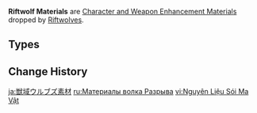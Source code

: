 {{Terminology Infobox
|image        = <gallery>
Item Concealed Claw.png|Claw
Item Concealed Unguis.png|Unguis
Item Concealed Talon.png|Talon
</gallery>
|type         = Item Groups
|type2        = Character and Weapon Enhancement Materials
|type3        = Character and Weapon Enhancement Material Groups
|source1      = [[Riftwolves]]
}}
'''Riftwolf Materials''' are [[Character and Weapon Enhancement Material]]s dropped by [[Riftwolves]].

==Types==
{{Material Quality
|2=Concealed Claw
|3=Concealed Unguis
|4=Concealed Talon
}}

==Change History==
{{Change History|2.2}}
[[Category:Riftwolf Materials| ]]

[[ja:獣域ウルブズ素材]]
[[ru:Материалы волка Разрыва]]
[[vi:Nguyên Liệu Sói Ma Vật]]